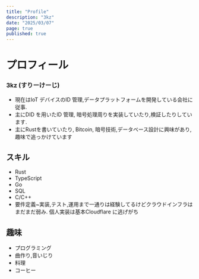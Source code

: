 ```yaml
---
title: "Profile"
description: "3kz"
date: "2025/03/07"
page: true
published: true
---
```


# プロフィール

### 3kz (すりーけーじ)
* 現在はIoT デバイスのID 管理,データプラットフォームを開発している会社に従事.
* 主にDID を用いたID 管理, 暗号処理周りを実装していたり,検証したりしています.
* 主にRustを書いていたり, Bitcoin, 暗号技術,データベース設計に興味があり,趣味で追っかけています

## スキル
- Rust
- TypeScript
- Go
- SQL
- C/C++
- 要件定義~実装,テスト,運用まで一通りは経験してるけどクラウドインフラはまだまだ弱み. 個人実装は基本Cloudflare に逃げがち

## 趣味
- プログラミング
- 曲作り,音いじり
- 料理
- コーヒー
